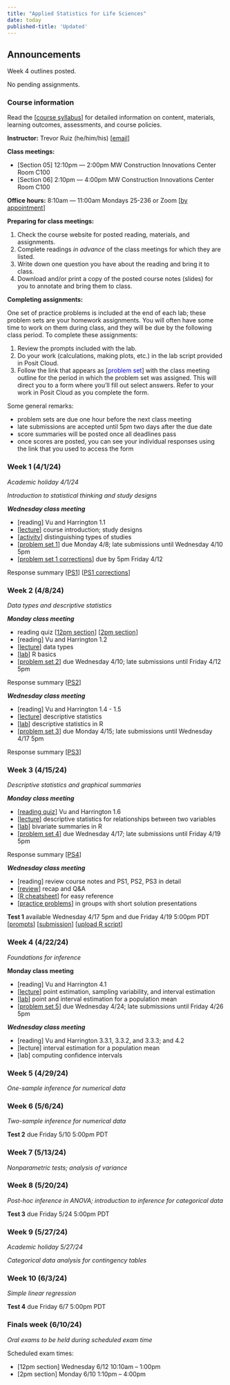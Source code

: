 ```yaml
---
title: "Applied Statistics for Life Sciences"
date: today
published-title: 'Updated'
---
```


::: callout-note
## Announcements

Week 4 outlines posted.

No pending assignments.

:::

### Course information

Read the \[[course syllabus](content/syllabus.qmd)\] for detailed information on content, materials, learning outcomes, assessments, and course policies.

**Instructor:** Trevor Ruiz (he/him/his) \[[email](mailto:truiz01@calpoly.edu)\]

**Class meetings:**

-   \[Section 05\] 12:10pm — 2:00pm MW Construction Innovations Center Room C100
-   \[Section 06\] 2:10pm — 4:00pm MW Construction Innovations Center Room C100

**Office hours:** 8:10am — 11:00am Mondays 25-236 or Zoom \[[by appointment](https://calendly.com/tdruiz/office-hour)\]

**Preparing for class meetings:**

1.  Check the course website for posted reading, materials, and assignments.
2.  Complete readings *in advance* of the class meetings for which they are listed.
3.  Write down one question you have about the reading and bring it to class.
4.  Download and/or print a copy of the posted course notes (slides) for you to annotate and bring them to class.

**Completing assignments:**

One set of practice problems is included at the end of each lab; these problem sets are your homework assignments. You will often have some time to work on them during class, and they will be due by the following class period. To complete these assignments:

1.  Review the prompts included with the lab.
2.  Do your work (calculations, making plots, etc.) in the lab script provided in Posit Cloud.
3.  Follow the link that appears as \[[problem set]{style="color:blue"}\] with the class meeting outline for the period in which the problem set was assigned. This will direct you to a form where you'll fill out select answers. Refer to your work in Posit Cloud as you complete the form.

Some general remarks:

-   problem sets are due one hour before the next class meeting
-   late submissions are accepted until 5pm two days after the due date
-   score summaries will be posted once all deadlines pass
-   once scores are posted, you can see your individual responses using the link that you used to access the form

### Week 1 (4/1/24)

*Academic holiday 4/1/24*

*Introduction to statistical thinking and study designs*

***Wednesday class meeting***

-   \[reading\] Vu and Harrington 1.1
-   \[[lecture](content/week1-studies.qmd)\] course introduction; study designs
-   \[[activity](content/week1-activity-studydesigns.qmd)\] distinguishing types of studies
-   \[[problem set 1](https://forms.office.com/r/Dx84ZpQRj8)\] due Monday 4/8; late submissions until Wednesday 4/10 5pm
-   \[[problem set 1 corrections](https://forms.office.com/r/w9zT40gg0g)\] due by 5pm Friday 4/12

Response summary \[[PS1](https://forms.office.com/Pages/AnalysisPage.aspx?AnalyzerToken=Ls9MDkAdjEwov16Rhl5hC6g8qYc2kNye&id=2wING578lUSVNx03nMoq5-gaHVrHunBOktETcNXub2JUNjhQUEwxNDUwTlI4QTZXUVRDR0ZTQ1Y2Ti4u)\] \[[PS1 corrections](https://forms.office.com/Pages/AnalysisPage.aspx?AnalyzerToken=R5lQ4BfrgZtLcY64A3Upay0e1TUB9Vf8&id=2wING578lUSVNx03nMoq5-gaHVrHunBOktETcNXub2JUQk9HUjlGWjNPRTNVUDVXTjVUQ0RRM1pZSC4u)\]

### Week 2 (4/8/24)

*Data types and descriptive statistics*

***Monday class meeting***

-   reading quiz \[[12pm section](https://forms.office.com/r/wf75D6mp8N)\] \[[2pm section](https://forms.office.com/r/RvZeF8pHq5)\]
-   \[reading\] Vu and Harrington 1.2
-   \[[lecture](content/week2-datatypes.qmd)\] data types
-   \[[lab](content/lab1-rbasics.qmd)\] R basics
-   \[[problem set 2](https://forms.office.com/r/B3rki1eexc)\] due Wednesday 4/10; late submissions until Friday 4/12 5pm

Response summary \[[PS2](https://forms.office.com/Pages/AnalysisPage.aspx?AnalyzerToken=gIw2RyBFskdA3YcQL8X8OydyYiJc3zzt&id=2wING578lUSVNx03nMoq5-gaHVrHunBOktETcNXub2JUNDlBN1RKUlNZTlZSSVcwUTRYMk02TVlBRS4u)\]

***Wednesday class meeting***

-   \[reading\] Vu and Harrington 1.4 - 1.5
-   \[[lecture](content/week2-descriptive.qmd)\] descriptive statistics
-   \[[lab](content/lab2-descriptive.qmd)\] descriptive statistics in R
-   \[[problem set 3](https://forms.office.com/r/SPrm6BsYmH)\] due Monday 4/15; late submissions until Wednesday 4/17 5pm

Response summary \[[PS3](https://forms.office.com/Pages/AnalysisPage.aspx?AnalyzerToken=uj2KuL0OkeyQb3vNCdNs0Yh74aX20K7g&id=2wING578lUSVNx03nMoq5-gaHVrHunBOktETcNXub2JUMjg4RTJVQjA5R0NPVU03UTJOR1dQRllLRi4u)\]

### Week 3 (4/15/24)

*Descriptive statistics and graphical summaries*

***Monday class meeting***

-   \[[reading quiz](https://forms.office.com/r/WtbJpaLeF6)\] Vu and Harrington 1.6
-   \[[lecture](content/week3-bivariate.qmd)\] descriptive statistics for relationships between two variables
-   \[[lab](content/lab3-bivariate.qmd)\] bivariate summaries in R
-   \[[problem set 4](https://forms.office.com/r/nhkHSubQya)\] due Wednesday 4/17; late submissions until Friday 4/19 5pm

Response summary \[[PS4](https://forms.office.com/Pages/AnalysisPage.aspx?AnalyzerToken=eChGDBUbsnnIQMmqnZyTbApHFbeiPva2&id=2wING578lUSVNx03nMoq5-gaHVrHunBOktETcNXub2JUNUlINFVJVFc2WlM2M0xJSDBWMkpRNEo1SS4u)\]

***Wednesday class meeting***

-   \[reading\] review course notes and PS1, PS2, PS3 in detail
-   \[[review](content/week3-review.qmd)\] recap and Q&A
-   \[[R cheatsheet](content/r-cheatsheet.qmd)\] for easy reference
-   \[[practice problems](content/test1-practice.qmd)\] in groups with short solution presentations

**Test 1** available Wednesday 4/17 5pm and due Friday 4/19 5:00pm PDT \[[prompts](content/test1.qmd)\] \[[submission](https://forms.office.com/r/MSsz35jkyk)\] \[[upload R script](https://cpslo-my.sharepoint.com/:f:/g/personal/truiz01_calpoly_edu/En0PZq0Nx9VCsKlZfHnHuWwBCX_GqLPfm25qFnD-v1skKQ)\]

### Week 4 (4/22/24)

*Foundations for inference*

**Monday class meeting**

-   \[reading\] Vu and Harrington 4.1
-   \[[lecture](content/week4-inference.qmd)\] point estimation, sampling variability, and interval estimation
-   \[[lab](content/lab4-estimation.qmd)\] point and interval estimation for a population mean
-   \[[problem set 5](https://forms.office.com/r/PCFv67h4N2)\] due Wednesday 4/24; late submissions until Friday 4/26 5pm

***Wednesday class meeting***

-   \[reading\] Vu and Harrington 3.3.1, 3.3.2, and 3.3.3; and 4.2
-   \[lecture\] interval estimation for a population mean
-   \[lab\] computing confidence intervals

### Week 5 (4/29/24)

*One-sample inference for numerical data*

<!-- ***Tuesday class meeting*** \[[slides](content/week5-hypothesis.qmd)\] \[[lab](content/labs/lab6-hypotesting.qmd)\] -->

<!-- -   \[reading\] Vu and Harrington 4.3 -->

<!-- -   \[lecture/discussion\] hypothesis tests for a population mean -->

<!-- -   \[lab\] one-sample $t$ tests -->

<!-- -   \[case study\] DDT in kale -->

<!-- ***Thursday class meeting*** \[[slides](content/week5-moretests.qmd)\] \[[lab](content/labs/lab7-moretests.qmd)\] -->

<!-- -   \[reading\] Vu and Harrington 5.1 -->

<!-- -   \[lecture/discussion\] interpreting hypothesis tests and understanding decision errors -->

<!-- -   \[lab\] exploring decision errors -->

<!-- -   \[case study\] is true body temperature 98.6F? -->

### Week 6 (5/6/24)

*Two-sample inference for numerical data*

<!-- ***Tuesday class meeting*** \[[slides](content/week6-twosample.qmd)\] \[[lab](content/labs/lab8-twosample.qmd)\] -->

<!-- -   \[reading\] Vu and Harrington 5.2 and 5.3 -->

<!-- -   \[lecture/discussion\] two-sample *t* tests and intervals for paired and independent data -->

<!-- -   \[lab\] two-sample *t* tests -->

<!-- -   \[case study\] evolution of Darwin's finches -->

<!-- **Thursday class meeting** \[[slides](content/week6-power.qmd)\] \[[lab](content/labs/lab9-power.qmd)\] -->

<!-- -   \[reading\] Vu and Harrington 5.4; van Belle *et al.* 8.4 and 8.5 up to 8.5.4 -->

<!-- -   \[lecture/discussion\] statistical power calculations for two-sample inference -->

<!-- -   \[lab\] post hoc and study design power analyses in R -->

**Test 2** due Friday 5/10 5:00pm PDT

### Week 7 (5/13/24)

*Nonparametric tests; analysis of variance*

<!-- **Tuesday class meeting** \[[slides](content/week7-nonparametric.qmd)\] \[[lab](content/labs/lab10-nonparametric.qmd)\] -->

<!-- -   \[reading\] van Belle *et al.* 8.4 and 8.5 up to 8.5.4 -->

<!-- -   \[lecture/discussion\] nonparametric inferences for one- and two-sample problems -->

<!-- -   \[lab\] three case studies -->

<!-- - Please complete feedback survey by Thursday 2/22 \[[2pm section](https://forms.office.com/r/TaS2EPd6yX)\] \[[4pm section](https://forms.office.com/r/Fw7a8CYQZP)\] -->

<!-- **Thursday class meeting** \[[slides](content/week7-anova.qmd)\] \[[lab](content/labs/lab11-anova.qmd)\] -->

<!-- -   \[reading\] Vu and Harrington 5.5 -->

<!-- -   \[lecture/discussion\] analysis of variance -->

<!-- -   \[lab\] grouped summaries; ANOVA in R -->

### Week 8 (5/20/24)

*Post-hoc inference in ANOVA; introduction to inference for categorical data*

<!-- **Tuesday class meeting** \[[slides](content/week8-pairwise.qmd)\] \[[lab](content/labs/lab12-pairwise.qmd)\] -->

<!-- -   \[reading\] Vu and Harrington 5.5.3 -->

<!-- -   \[lecture/discussion\] pairwise comparisons from ANOVA -->

<!-- -   \[lab\] pairwise comparisons in R; morphological differences in mussel populations -->

<!-- **Thursday class meeting** \[[slides](content/week8-proportions.qmd)\] \[[lab](content/labs/lab13-proportions.qmd)\] -->

<!-- -   \[reading\] Vu and Harrington 8.1 -->

<!-- -   \[lecture/discussion\] one- and two-sample inference for population proportions -->

<!-- -   \[lab\] three case studies -->

**Test 3** due Friday 5/24 5:00pm PDT

### Week 9 (5/27/24)

*Academic holiday 5/27/24*

*Categorical data analysis for contingency tables*

<!-- **Tuesday class meeting** \[[slides](content/week9-contingency.qmd)\] \[[lab](content/labs/lab14-contingency.qmd)\] -->

<!-- - [reading] Vu and Harrington 8.5.1 and 8.5.3 -->

<!-- - [lecture/discussion] inference for relative risk and odds ratios -->

<!-- - [lab] distinguishing prospective and retrospective studies -->

<!-- Please fill out *before class* Thursday 3/7: \[[partner assignments 2pm](https://forms.office.com/r/pbMNAG1GuT)\] \[[partner assignments 4pm](https://forms.office.com/r/G12TfmnUxK)\] -->

<!-- **Thursday class meeting** \[[slides](content/week9-association.qmd)\] \[[project guidelines](content/hw/project-guidelines)\] -->

<!-- - [reading] Vu and Harrington 8.3 -->

<!-- - [lecture/discussion] tests of association in contingency tables -->

<!-- - [activity] final project discussion and planning -->

### Week 10 (6/3/24)

*Simple linear regression*

<!-- **Tuesday class meeting** \[[slides](content/week10-slr.qmd)\] \[[lab](content/labs/lab15-slr.qmd)\] -->

<!-- - [reading] Vu and Harrington 6.1 and 6.2 -->

<!-- - [lecture/discussion] model specification and estimation for simple linear regression -->

<!-- - [lab] estimating the age of the universe -->

<!-- **Thursday class meeting** \[[slides](content/week10-prediction.qmd)\] \[[lab](content/labs/lab16-slrpractice.qmd)\] -->

<!-- - [reading] Vu and Harrington 6.4 and 6.5 -->

<!-- - [lecture/discussion] confidence and prediction intervals -->

<!-- - [lab] prediction in SLR -->

<!-- - [miscellany] scheduling oral exam times -->

**Test 4** due Friday 6/7 5:00pm PDT

### Finals week (6/10/24)

*Oral exams to be held during scheduled exam time*

Scheduled exam times:

-   \[12pm section\] Wednesday 6/12 10:10am -- 1:00pm
-   \[2pm section\] Monday 6/10 1:10pm -- 4:00pm

<!-- \[[project guidelines](content/hw/project-guidelines)\] -->

<!-- \[[time slot assignments](https://cpslo-my.sharepoint.com/:x:/g/personal/truiz01_calpoly_edu/ERQD3BDdaL5HphebiraGMO4BGlYKr7k4g3KPh5QP1RdLlA?e=LdDJrx)\] -->
